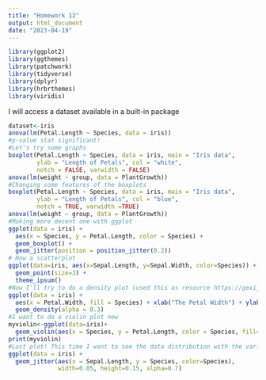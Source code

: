 ```yaml
---
title: "Homework 12"
output: html_document
date: "2023-04-19"
---
```

```r
library(ggplot2)
library(ggthemes)
library(patchwork)
library(tidyverse)
library(dplyr)
library(hrbrthemes)
library(viridis)
```
I will access a dataset available in a built-in package
```r
dataset<-iris
anova(lm(Petal.Length ~ Species, data = iris))
#p-value stat significant! 
#Let's try some graphs 
boxplot(Petal.Length ~ Species, data = iris, main = "Iris data",
        ylab = "Length of Petals", col = "white",
        notch = FALSE, varwidth = FALSE)
anova(lm(weight ~ group, data = PlantGrowth))
#Changing some features of the boxplots 
boxplot(Petal.Length ~ Species, data = iris, main = "Iris data",
        ylab = "Length of Petals", col = "blue",
        notch = TRUE, varwidth =TRUE)
anova(lm(weight ~ group, data = PlantGrowth))
#Making more decent one with ggplot
ggplot(data = iris) +
  aes(x = Species, y = Petal.Length, color = Species) +
  geom_boxplot() +
  geom_jitter(position = position_jitter(0.2))
# Now a scatterplot
ggplot(data=iris, aes(x=Sepal.Length, y=Sepal.Width, color=Species)) + 
  geom_point(size=3) +
  theme_ipsum()
#Now I'll try to do a density plot (used this as resource https://gexijin.github.io/learnR/visualizing-the-iris-flower-data-set.html) but this time, I'm doing that with Petal.Width and adding the labels 
ggplot(data = iris) +
  aes(x = Petal.Width, fill = Species) + xlab("The Petal Width") + ylab("Density")+
  geom_density(alpha = 0.3) 
#I want to do a violin plot now 
myviolin<-ggplot(data=iris)+
  geom_violin(aes(x = Species, y = Petal.Length, color = Species, fill=Species), alpha = 0.35)+xlab("The Petal Length") + ylab("Density")
print(myviolin)
#Last plot! This time I want to see the data distribution with the variable Sepal Length
ggplot(data = iris) + 
  geom_jitter(aes(x = Sepal.Length, y = Species, color=Species),
              width=0.05, height=0.15, alpha=0.7)
```